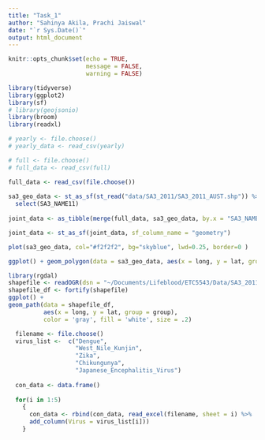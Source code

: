 ```yaml
---
title: "Task_1"
author: "Sahinya Akila, Prachi Jaiswal"
date: "`r Sys.Date()`"
output: html_document
---
```


```r
knitr::opts_chunk$set(echo = TRUE,
                      message = FALSE,
                      warning = FALSE)
```

```r
library(tidyverse)
library(ggplot2)
library(sf)
# library(geojsonio)
library(broom)
library(readxl)

```

```r
# yearly <- file.choose()
# yearly_data <- read_csv(yearly)

# full <- file.choose()
# full_data <- read_csv(full)

full_data <- read_csv(file.choose())
 
sa3_geo_data <- st_as_sf(st_read("data/SA3_2011/SA3_2011_AUST.shp")) %>% 
  select(SA3_NAME11)
 
joint_data <- as_tibble(merge(full_data, sa3_geo_data, by.x = "SA3_NAME_2011", by.y = "SA3_NAME11"))

joint_data <- st_as_sf(joint_data, sf_column_name = "geometry")
```

```r
plot(sa3_geo_data, col="#f2f2f2", bg="skyblue", lwd=0.25, border=0 )

ggplot() + geom_polygon(data = sa3_geo_data, aes(x = long, y = lat, group = group), colour = "black", fill = NA)

```

```r
library(rgdal)
shapefile <- readOGR(dsn = "~/Documents/Lifeblood/ETC5543/Data/SA3_2011/")
shapefile_df <- fortify(shapefile)
ggplot() +
geom_path(data = shapefile_df, 
          aes(x = long, y = lat, group = group),
          color = 'gray', fill = 'white', size = .2)

```


```r

  filename <- file.choose()
  virus_list <-  c("Dengue", 
                   "West_Nile_Kunjin", 
                   "Zika", 
                   "Chikungunya",
                   "Japanese_Encephalitis_Virus")
  
  con_data <- data.frame()
  
  for(i in 1:5)
    {
      con_data <- rbind(con_data, read_excel(filename, sheet = i) %>%
      add_column(Virus = virus_list[i]))
    }


```
